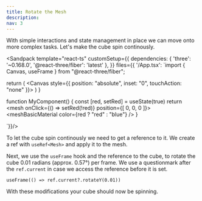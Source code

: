 ```yaml
---
title: Rotate the Mesh
description: 
nav: 3
---
```


With simple interactions and state management in place we can move onto more complex tasks. Let's make the cube spin continously.

<Sandpack
  template="react-ts"
  customSetup={{
    dependencies: {
      'three': '~0.168.0',
      '@react-three/fiber': 'latest'
    },
  }}
  files={{
    '/App.tsx': `import { Canvas, useFrame } from "@react-three/fiber";

  return (
    <Canvas style={{ position: "absolute", inset: "0", touchAction: "none" }}>
      <MyComponent />
    </Canvas>
  )
}

function MyComponent() {
    const [red, setRed] = useState(true)
    return <mesh onClick={() => setRed(!red)} position={[ 0, 0, 0 ]}>
        <boxGeometry/>
        <meshBasicMaterial color={red ? "red" : "blue"} />
    </mesh>
}

`}}/>

To let the cube spin continously we need to get a reference to it. We create a ref with `useRef<Mesh>` and apply it to the mesh.

Next, we use the `useFrame` hook and the reference to the cube, to rotate the cube 0.01 radians (approx. 0.57°) per frame. We use a questionmark after the `ref.current` in case we access the reference before it is set.

```tsx
useFrame(() => ref.current?.rotateY(0.01)) 
```

With these modifications your cube should now be spinning.